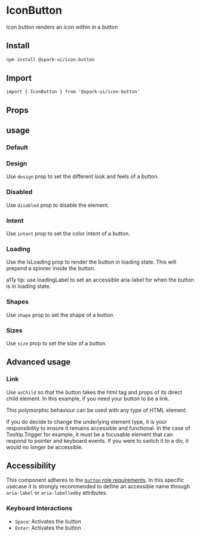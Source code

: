 
<Meta of={stories} />

# IconButton

Icon button renders an icon within in a button

## Install

```sh
npm install @spark-ui/icon-button
```

## Import

```tsx
import { IconButton } from '@spark-ui/icon-button'
```

## Props

<ArgTypes of={IconButton} />

## usage

### Default

<Canvas of={stories.Default} />

### Design

Use `design` prop to set the different look and feels of a button.

<Canvas of={stories.Design} />

### Disabled

Use `disabled` prop to disable the element.

<Canvas of={stories.Disabled} />

### Intent

Use `intent` prop to set the color intent of a button.

<Canvas of={stories.Intent} />

### Loading

Use the isLoading prop to render the button in loading state. This will prepend a spinner inside the button.

a11y tip: use loadingLabel to set an accessible aria-label for when the button is in loading state.

<Canvas of={stories.Loading} />

### Shapes

Use `shape` prop to set the shape of a button.

<Canvas of={stories.Shapes} />

### Sizes

Use `size` prop to set the size of a button.

<Canvas of={stories.Sizes} />

## Advanced usage

### Link

Use `asChild` so that the button takes the html tag and props of its direct child element.
In this example, if you need your button to be a link.

This polymorphic behaviour can be used with any type of HTML element.

<Callout kind="warning">
  If you do decide to change the underlying element type, it is your responsibility to ensure it
  remains accessible and functional. In the case of Tooltip.Trigger for example, it must be a
  focusable element that can respond to pointer and keyboard events. If you were to switch it to a
  div, it would no longer be accessible.
</Callout>

<Canvas of={stories.Link} />

## Accessibility

This component adheres to the [`button` role requirements](https://www.w3.org/WAI/ARIA/apg/patterns/button). In this specific usecase it is strongly recommended to define an accessible name through `aria-label` or `aria-labelledby` attributes.

### Keyboard Interactions

- `Space`: Activates the button
- `Enter`: Activates the button
